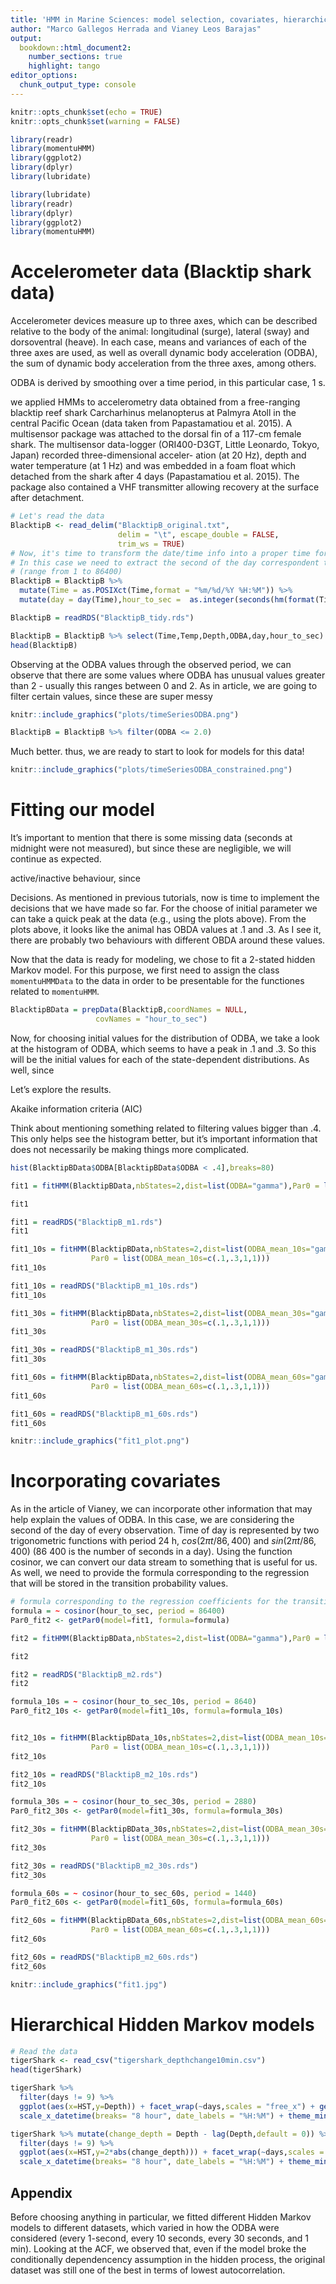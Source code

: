 ```yaml
---
title: 'HMM in Marine Sciences: model selection, covariates, hierarchical structures' 
author: "Marco Gallegos Herrada and Vianey Leos Barajas"
output: 
  bookdown::html_document2:
    number_sections: true
    highlight: tango
editor_options:
  chunk_output_type: console
---
```


<!-- To be able to have continuous line numbers -->
```{=html}
<style>
body
  { counter-reset: source-line 0; }
pre.numberSource code
  { counter-reset: none; }
</style>
```

```r
knitr::opts_chunk$set(echo = TRUE)
knitr::opts_chunk$set(warning = FALSE)
```



```r
library(readr)
library(momentuHMM)
library(ggplot2)
library(dplyr)
library(lubridate)
```

```r

library(lubridate)
library(readr)
library(dplyr)
library(ggplot2)
library(momentuHMM)

```


# Accelerometer data (Blacktip shark data)

Accelerometer devices measure up to three axes, which can be described relative to the body of the animal: longitudinal (surge), lateral (sway) and dorsoventral (heave). In each case, means and variances of each of the three axes are used, as well as overall dynamic body acceleration (ODBA),
the sum of dynamic body acceleration from the three axes, among others.

ODBA is derived by smoothing over a time period, in this particular case, 1 s.

we applied HMMs to accelerometry data
obtained from a free-ranging blacktip reef shark Carcharhinus
melanopterus at Palmyra Atoll in the central Pacific Ocean
(data taken from Papastamatiou et al. 2015). A multisensor
package was attached to the dorsal fin of a 117-cm female
shark. The multisensor data-logger (ORI400-D3GT, Little
Leonardo, Tokyo, Japan) recorded three-dimensional acceler-
ation (at 20 Hz), depth and water temperature (at 1 Hz) and
was embedded in a foam float which detached from the shark
after 4 days (Papastamatiou et al. 2015). The package also
contained a VHF transmitter allowing recovery at the surface
after detachment.

```r
# Let's read the data
BlacktipB <- read_delim("BlacktipB_original.txt", 
                        delim = "\t", escape_double = FALSE, 
                        trim_ws = TRUE)
# Now, it's time to transform the date/time info into a proper time format
# In this case we need to extract the second of the day correspondent to each observation 
# (range from 1 to 86400)
BlacktipB = BlacktipB %>% 
  mutate(Time = as.POSIXct(Time,format = "%m/%d/%Y %H:%M")) %>% 
  mutate(day = day(Time),hour_to_sec =  as.integer(seconds(hm(format(Time, format = "%H:%M")))))

```

```r

BlacktipB = readRDS("BlacktipB_tidy.rds")

BlacktipB = BlacktipB %>% select(Time,Temp,Depth,ODBA,day,hour_to_sec)
head(BlacktipB)

```

Observing at the ODBA values through the observed period, we can observe that there are some values where ODBA has unusual values greater than 2 - usually this ranges between 0 and 2. As in article, we are going to filter certain values, since these are super messy

```r

knitr::include_graphics("plots/timeSeriesODBA.png")

```


```r

BlacktipB = BlacktipB %>% filter(ODBA <= 2.0)

```

Much better. thus, we are ready to start to look for models for this data!

```r

knitr::include_graphics("plots/timeSeriesODBA_constrained.png")

```


# Fitting our model

It's important to mention that there is some missing data (seconds at midnight were not measured), but since these are negligible, we will continue as expected.

active/inactive behaviour, since

Decisions. As mentioned in previous tutorials, now is time to implement the decisions that we have made so far. For the choose of initial parameter we can take a quick peak at the data (e.g., using the plots above). From the plots above, it looks like the animal has OBDA values at .1 and .3. As I see it, there are probably two behaviours with different OBDA around these values.



Now that the data is ready for modeling, we chose to fit a 2-stated hidden Markov model. For this purpose, we first need to assign the class `momentuHMMData` to the data in order to be presentable for the functiones related to `momentuHMM`.

```r

BlacktipBData = prepData(BlacktipB,coordNames = NULL,
                   covNames = "hour_to_sec")

```

Now, for choosing initial values for the distribution of ODBA, we take a look at the histogram of ODBA, which seems to have a peak in .1 and .3. So this will be the initial values for each of the state-dependent distributions. As well, since

Let's explore the results.

Akaike information criteria (AIC)

Think about mentioning something related to filtering values bigger than .4. This only helps see the histogram better, but it's important information that does not necessarily be making things more complicated.

```r

hist(BlacktipBData$ODBA[BlacktipBData$ODBA < .4],breaks=80)

```

```r

fit1 = fitHMM(BlacktipBData,nbStates=2,dist=list(ODBA="gamma"),Par0 = list(ODBA=c(.1,.3,1,1)))

fit1
```

```r

fit1 = readRDS("BlacktipB_m1.rds")
fit1

```

```r

fit1_10s = fitHMM(BlacktipBData,nbStates=2,dist=list(ODBA_mean_10s="gamma"),
                  Par0 = list(ODBA_mean_10s=c(.1,.3,1,1)))
fit1_10s

```

```r

fit1_10s = readRDS("BlacktipB_m1_10s.rds")
fit1_10s

```



```r

fit1_30s = fitHMM(BlacktipBData,nbStates=2,dist=list(ODBA_mean_30s="gamma"),
                  Par0 = list(ODBA_mean_30s=c(.1,.3,1,1)))
fit1_30s

```

```r

fit1_30s = readRDS("BlacktipB_m1_30s.rds")
fit1_30s

```



```r

fit1_60s = fitHMM(BlacktipBData,nbStates=2,dist=list(ODBA_mean_60s="gamma"),
                  Par0 = list(ODBA_mean_60s=c(.1,.3,1,1)))
fit1_60s


```

```r

fit1_60s = readRDS("BlacktipB_m1_60s.rds")
fit1_60s

```

```r

knitr::include_graphics("fit1_plot.png")

```

# Incorporating covariates

As in the article of Vianey, we can incorporate other information that may help explain the values of ODBA. In this case, we are considering the second of the day of every observation. Time of day is represented by two trigonometric functions with period 24 h, $cos(2\pi t/86,400)$ and $sin(2\pi t/86,400)$ (86 400 is the number of seconds in a day). Using the function cosinor, we can 
convert our data stream to something that is useful for us. As well, we need to provide the formula corresponding to the regression that will be stored in the transition probability values.

```r
# formula corresponding to the regression coefficients for the transition probabilities
formula = ~ cosinor(hour_to_sec, period = 86400)
Par0_fit2 <- getPar0(model=fit1, formula=formula)

fit2 = fitHMM(BlacktipBData,nbStates=2,dist=list(ODBA="gamma"),Par0 = list(ODBA=c(.1,.3,1,1)))

fit2
```

```r

fit2 = readRDS("BlacktipB_m2.rds")
fit2

```

```r

formula_10s = ~ cosinor(hour_to_sec_10s, period = 8640)
Par0_fit2_10s <- getPar0(model=fit1_10s, formula=formula_10s)


fit2_10s = fitHMM(BlacktipBData_10s,nbStates=2,dist=list(ODBA_mean_10s="gamma"),
                  Par0 = list(ODBA_mean_10s=c(.1,.3,1,1)))
fit2_10s

```

```r

fit2_10s = readRDS("BlacktipB_m2_10s.rds")
fit2_10s

```



```r

formula_30s = ~ cosinor(hour_to_sec_30s, period = 2880)
Par0_fit2_30s <- getPar0(model=fit1_30s, formula=formula_30s)

fit2_30s = fitHMM(BlacktipBData_30s,nbStates=2,dist=list(ODBA_mean_30s="gamma"),
                  Par0 = list(ODBA_mean_30s=c(.1,.3,1,1)))
fit2_30s

```

```r

fit2_30s = readRDS("BlacktipB_m2_30s.rds")
fit2_30s

```



```r

formula_60s = ~ cosinor(hour_to_sec_60s, period = 1440)
Par0_fit2_60s <- getPar0(model=fit1_60s, formula=formula_60s)

fit2_60s = fitHMM(BlacktipBData_60s,nbStates=2,dist=list(ODBA_mean_60s="gamma"),
                  Par0 = list(ODBA_mean_60s=c(.1,.3,1,1)))
fit2_60s


```

```r

fit2_60s = readRDS("BlacktipB_m2_60s.rds")
fit2_60s

```

```r

knitr::include_graphics("fit1.jpg")

```

# Hierarchical Hidden Markov models

```r
# Read the data
tigerShark <- read_csv("tigershark_depthchange10min.csv")
head(tigerShark)

```


```r

tigerShark %>%
  filter(days != 9) %>% 
  ggplot(aes(x=HST,y=Depth)) + facet_wrap(~days,scales = "free_x") + geom_line() +
  scale_x_datetime(breaks= "8 hour", date_labels = "%H:%M") + theme_minimal()

tigerShark %>% mutate(change_depth = Depth - lag(Depth,default = 0)) %>%
  filter(days != 9) %>% 
  ggplot(aes(x=HST,y=2*abs(change_depth))) + facet_wrap(~days,scales = "free_x") + geom_line() +
  scale_x_datetime(breaks= "8 hour", date_labels = "%H:%M") + theme_minimal()


```

## Appendix

Before choosing anything in particular, we fitted different Hidden Markov models to different datasets, which varied in how the ODBA were considered (every 1-second, every 10 seconds, every 30 seconds, and 1 min). Looking at the ACF, we observed that, even if the model broke the conditionally dependencency assumption in the hidden process, the original dataset was still one of the best in terms of lowest autocorrelation. 

